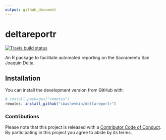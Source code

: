 ```yaml
---
output: github_document
---
```


<!-- README.md is generated from README.Rmd. Please edit that file -->

# deltareportr

<!-- badges: start -->
[![Travis build status](https://travis-ci.org/sbashevkin/deltareportr.svg?branch=master)](https://travis-ci.org/sbashevkin/deltareportr)
<!-- badges: end -->

An R package to facilitate automated reporting on the Sacramento San Joaquin Delta. 

## Installation

You can install the development version from GitHub with:

```r
# install.packages("remotes")
remotes::install_github("sbashevkin/deltareportr")
```


### Contributions

Please note that this project is released with a [Contributor Code of Conduct](CONDUCT.md). By participating in this project you agree to abide by its terms.

